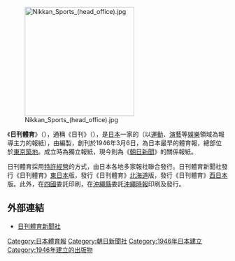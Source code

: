 {{Translating|||time=2018-07-31T15:14:15+00:00}}
{{Infobox Newspaper
| name                = 日刊體育<br/><small>{{lang|ja|日刊スポーツ}}</small>
| image               = 
| caption             =
| type                = [[日報|日報]]
| format              = [[大報|大報]]
| owners              = [[株式會社|株式會社]]{{link-ja|日刊體育新聞社|日刊スポーツ新聞社}}
| publisher           = {{plainlist|
* 株式會社日刊體育新聞社
* 株式會社{{link-ja|日刊體育新聞西日本|日刊スポーツ新聞西日本}}
* 株式會社{{link-ja|北海道日刊體育新聞社|北海道日刊スポーツ新聞社}}
* 株式會社[[沖繩時報|沖繩時報社]]
 }}
| editor              =
| chiefeditor         =
| assoceditor         =
| staff               =
| foundation          = 1946年3月6日
| ceased publication  =
| political           = 
| language            = [[日語|日語]]
| price               = {{plainlist|
* 東京、北海道、西部版：[[日圓|日幣]]140圓
* 大阪、名古屋版：日幣130圓
* 沖繩版：日幣60圓
* 月間訂購：日幣3,353圓、沖繩版日幣1,029圓
 }}
| headquarters        = {{JPN}}{{plainlist|
* [[東京都|東京都]][[中央區_(東京都)|中央區]][[築地|築地]]3-5-10（東京本社）
* [[大阪府|大阪府]][[大阪市|大阪市]][[北區_(名古屋市)|北區]][[中之島_(大阪府)|中之島]]2-3-18 {{link-ja|中之島Festival Tower|中之島フェスティバルタワー}}東館23樓（西日本・大阪本社）
* [[愛知縣|愛知縣]][[名古屋市|名古屋市]][[中區_(名古屋市)|中區]][[榮_(名古屋市)|榮]]1-3-3 朝日會館13樓（西日本・名古屋本社）
* [[福岡縣|福岡縣]][[福岡市|福岡市]][[博多區|博多區]][[博多站|博多站]]前2-1-1 福岡朝日大樓7樓（西日本・西部本社）
* [[北海道|北海道]][[札幌市|札幌市]][[中央區_(札幌市)|中央區]]{{link-ja|北3條東 (札幌市中央區)|北3条東 (札幌市中央区)|北3條東}}3丁目1-30（北海道本社）
* [[沖繩縣|沖繩縣]][[那霸市|那霸市]]久茂地2-2-2（沖繩時報社）
 }}
| circulation         =
| ISSN                =
| website             = {{url|https://www.nikkansports.com}}
}}
[[File:Nikkan_Sports_(head_office).jpg|250px]]

《'''日刊體育'''》（{{jpn|j=日刊スポーツ|hg=にっかんスポーツ|rm=nikkan supōtsu}}），通稱《日刊》（{{lang|ja|ニッカン}}），是[[日本|日本]]一家{{link-ja|全國報紙|全国紙|全國發行}}的{{link-ja|體育報|スポーツ新聞}}（以[[體育運動|運動]]、[[演藝|演藝]]等[[娛樂|娛樂]]領域為報導主力的報紙），由{{link-ja|日刊體育新聞社|日刊スポーツ新聞社}}編製，創刊於1946年3月6日，為日本最早的體育報，總部位於[[東京|東京]][[築地|築地]]。成立時為獨立報紙，現今則為《[[朝日新聞|朝日新聞]]》的關係報紙。

日刊體育採用[[特許經營|特許經營]]的方式，由日本各地多家報社聯合發行。日刊體育新聞社發行《日刊體育》[[東日本|東日本]]版，{{link-ja|北海道日刊體育新聞社|北海道日刊スポーツ新聞社}}發行《日刊體育》[[北海道|北海道]]版，{{link-ja|日刊體育新聞西日本|日刊スポーツ新聞西日本}}發行《日刊體育》[[西日本|西日本]]版。此外，在[[四國|四國]]委託{{link-ja|愛媛新聞|愛媛新聞}}印刷，在[[沖繩縣|沖繩縣]]委託[[沖繩時報|沖繩時報]]印刷及發行。

==外部連結==
* [http://www.nikkansports.com/ 日刊體育新聞社] {{Wayback|url=http://www.nikkansports.com/ |date=20120118223813 }}

{{日本体育报纸}}
<!--{{Newspaper-stub}}-->

{{DEFAULTSORT:Nikkan Sports}}
[[Category:日本體育報|Category:日本體育報]]
[[Category:朝日新聞社|Category:朝日新聞社]]
[[Category:1946年日本建立|Category:1946年日本建立]]
[[Category:1946年建立的出版物|Category:1946年建立的出版物]]